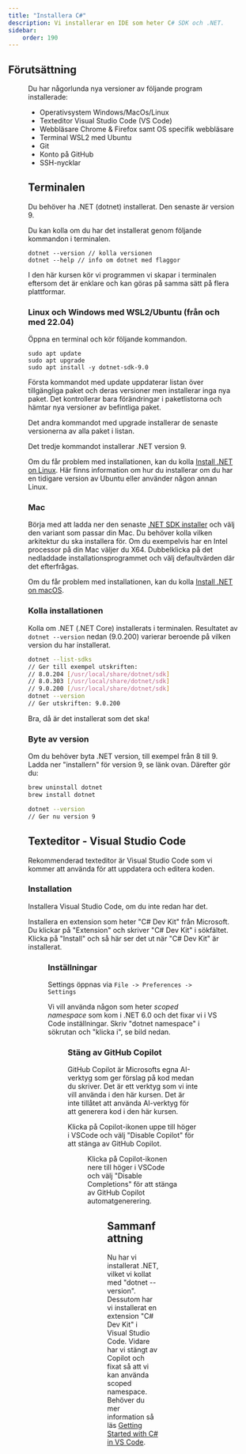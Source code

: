```yaml
---
title: "Installera C#" 
description: Vi installerar en IDE som heter C# SDK och .NET.
sidebar:
    order: 190
---
```




## Förutsättning

<Figure
    src={dotnetLogo}
    height="150px"
    width="150px"
    float="right"
/>

Du har någorlunda nya versioner av följande program installerade:

- Operativsystem Windows/MacOs/Linux
- Texteditor Visual Studio Code (VS Code)
- Webbläsare Chrome & Firefox samt OS specifik webbläsare
- Terminal WSL2 med Ubuntu
- Git
- Konto på GitHub
- SSH-nycklar

## Terminalen

Du behöver ha .NET (dotnet) installerat. Den senaste är version 9. 

Du kan kolla om du har det installerat genom följande kommandon i terminalen.

```shell
dotnet --version // kolla versionen
dotnet --help // info om dotnet med flaggor
```

I den här kursen kör vi programmen vi skapar i terminalen eftersom det är enklare och kan göras på samma sätt på flera plattformar.

### Linux och Windows med WSL2/Ubuntu (från och med 22.04)

Öppna en terminal och kör följande kommandon.

```shell
sudo apt update
sudo apt upgrade
sudo apt install -y dotnet-sdk-9.0
```

Första kommandot med update uppdaterar listan över tillgängliga paket och deras versioner men installerar inga nya paket. Det kontrollerar bara förändringar i paketlistorna och hämtar nya versioner av befintliga paket.

Det andra kommandot med upgrade installerar de senaste versionerna av alla paket i listan.

Det tredje kommandot installerar .NET version 9.

Om du får problem med installationen, kan du kolla [Install .NET on Linux](https://learn.microsoft.com/en-us/dotnet/core/install/linux). Här finns information om hur du installerar om du har en tidigare version av Ubuntu eller använder någon annan Linux.

### Mac

Börja med att ladda ner den senaste [.NET SDK installer](https://dotnet.microsoft.com/en-us/download/dotnet) och välj den variant som passar din Mac. Du behöver kolla vilken arkitektur du ska installera för. Om du exempelvis har en Intel processor på din Mac väljer du X64. Dubbelklicka på det nedladdade installationsprogrammet och välj defaultvärden där det efterfrågas.

Om du får problem med installationen, kan du kolla [Install .NET on macOS](https://learn.microsoft.com/en-us/dotnet/core/install/macos).

### Kolla installationen

Kolla om .NET (.NET Core) installerats i terminalen. Resultatet av `dotnet --version` nedan (9.0.200) varierar beroende på vilken version du har installerat.

```bash
dotnet --list-sdks
// Ger till exempel utskriften: 
// 8.0.204 [/usr/local/share/dotnet/sdk]
// 8.0.303 [/usr/local/share/dotnet/sdk]
// 9.0.200 [/usr/local/share/dotnet/sdk]
dotnet --version
// Ger utskriften: 9.0.200
```

Bra, då är det installerat som det ska!

### Byte av version

Om du behöver byta .NET version, till exempel från 8 till 9. Ladda ner "installern" för version 9, se länk ovan. Därefter gör du:

```bash
brew uninstall dotnet
brew install dotnet

dotnet --version
// Ger nu version 9
```

## Texteditor - Visual Studio Code

Rekommenderad texteditor är Visual Studio Code som vi kommer att använda för att uppdatera och editera koden.

### Installation

Installera Visual Studio Code, om du inte redan har det.

Installera en extension som heter "C# Dev Kit" från Microsoft. Du klickar på "Extension" och skriver "C# Dev Kit" i sökfältet. Klicka på "Install" och så här ser det ut när "C# Dev Kit" är installerat.


<Figure 
    src={csharpDevExtension}
    caption="C# Dev Kit extension är installerat."
/>


### Inställningar

Settings öppnas via `File -> Preferences -> Settings`

Vi vill använda någon som heter *scoped namespace* som kom i .NET 6.0 och det fixar vi i VS Code inställningar. Skriv "dotnet namespace" i sökrutan och "klicka i", se bild nedan.

<Figure
    src={vsCodeSetting}
    caption="Setting i VS Code för scoped namespace."
    class="left"
/>

### Stäng av GitHub Copilot

GitHub Copilot är Microsofts egna AI-verktyg som ger förslag på kod medan du skriver. Det är ett verktyg som vi inte vill använda i den här kursen. Det är inte tillåtet att använda AI-verktyg för att generera kod i den här kursen.

Klicka på Copilot-ikonen uppe till höger i VSCode och välj "Disable Copilot" för att stänga av GitHub Copilot.


<Figure 
    src={extensions_copilot}
    caption="Stäng av Copilot."
/>

Klicka på Copilot-ikonen nere till höger i VSCode och välj "Disable Completions" för att stänga av GitHub Copilot automatgenerering.


<Figure 
    src={extensions_copilot2}
    caption="Stäng av Copilot."
/>

## Sammanfattning

Nu har vi installerat .NET, vilket vi kollat med "dotnet --version". Dessutom har vi installerat en extension "C# Dev Kit" i Visual Studio Code. Vidare har vi stängt av Copilot och fixat så att vi kan använda scoped namespace. Behöver du mer information så läs [Getting Started with C# in VS Code](https://code.visualstudio.com/docs/csharp/get-started).
